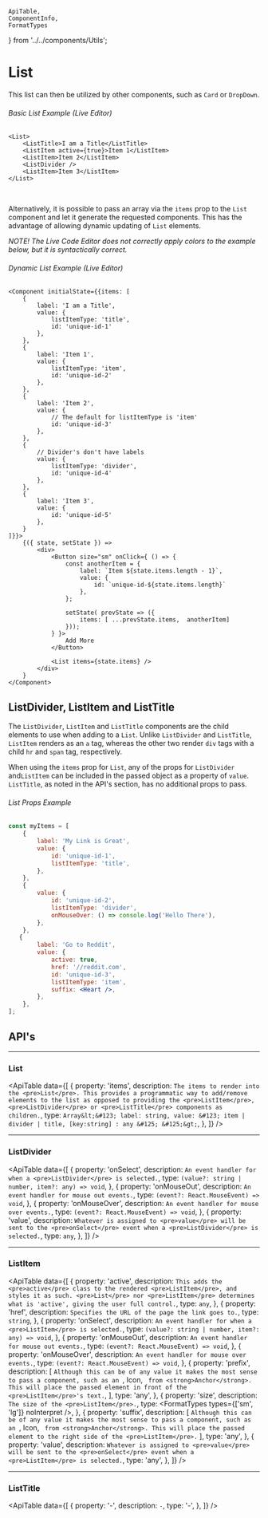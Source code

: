     ApiTable,
    ComponentInfo,
    FormatTypes
} from '../../components/Utils';

# List

<ComponentInfo title="List" mode="description" />

This list can then be utilized by other components,
such as <Link to="/components/card/">`Card`</Link> or <Link to="/components/dropdown/">`DropDown`</Link>.

###### Basic List Example (Live Editor)
```tsx live hideTitle
<List>
    <ListTitle>I am a Title</ListTitle>
    <ListItem active={true}>Item 1</ListItem>
    <ListItem>Item 2</ListItem>
    <ListDivider />
    <ListItem>Item 3</ListItem>
</List>
```

<br />

Alternatively, it is possible to pass an array via the `items` prop to the `List` component and let
it generate the requested components. This has the advantage of allowing dynamic updating of `List`
elements.

*NOTE! The Live Code Editor does not correctly apply colors to the example below, but it is
syntactically correct.*

###### Dynamic List Example (Live Editor)
```tsx live hideTitle
<Component initialState={{items: [
    {
        label: 'I am a Title',
        value: {
            listItemType: 'title',
            id: 'unique-id-1'
        },
    },
    {
        label: 'Item 1',
        value: {
            listItemType: 'item',
            id: 'unique-id-2'
        },
    },
    {
        label: 'Item 2',
        value: {
            // The default for listItemType is 'item'
            id: 'unique-id-3'
        },
    },
    {
        // Divider's don't have labels
        value: {
            listItemType: 'divider',
            id: 'unique-id-4'
        },
    },
    {
        label: 'Item 3',
        value: {
            id: 'unique-id-5'
        },
    }
]}}>
    {({ state, setState }) =>
        <div>
            <Button size="sm" onClick={ () => {
                const anotherItem = {
                    label: `Item ${state.items.length - 1}`,
                    value: {
                        id: `unique-id-${state.items.length}`
                    },
                };

                setState( prevState => ({
                    items: [ ...prevState.items,  anotherItem]
                }));
            } }>
                Add More
            </Button>

            <List items={state.items} />
        </div>
    }
</Component>
```

## ListDivider, ListItem and ListTitle

The `ListDivider`, `ListItem` and `ListTitle` components are the child elements to use when adding
to a `List`. Unlike `ListDivider` and `ListTitle`, `ListItem` renders as an `a` tag, whereas the
other two render `div` tags with a child `hr` and `span` tag, respectively.

When using the `items` prop for `List`, any of the props for `ListDivider` and`ListItem` can be
included in the passed object as a property of `value`. `ListTitle`, as noted in the API's section,
has no additional props to pass.

###### List Props Example
```jsx hideTitle
const myItems = [
    {
        label: 'My Link is Great',
        value: {
            id: 'unique-id-1',
            listItemType: 'title',
        },
    },
    {
        value: {
            id: 'unique-id-2',
            listItemType: 'divider',
            onMouseOver: () => console.log('Hello There'),
        },
    },
   {
        label: 'Go to Reddit',
        value: {
            active: true,
            href: '//reddit.com',
            id: 'unique-id-3',
            listItemType: 'item',
            suffix: <Heart />,
        },
    },
];
```

## API's

---

### List

<ApiTable data={[
    {
        property: 'items',
        description: `The items to render into the <pre>List</pre>. This provides a programmatic way
            to add/remove elements to the list as opposed to providing the <pre>ListItem</pre>,
            <pre>ListDivider</pre> or <pre>ListTitle</pre> components as children.`,
        type: `Array&lt;&#123; label: string, value: &#123;
                item | divider | title,
                [key:string] : any
                &#125; &#125;&gt;`,
    },
]} />

---

### ListDivider

<ApiTable data={[
    {
        property: 'onSelect',
        description: `An event handler for when a <pre>ListDivider</pre> is selected.`,
        type: `(value?: string | number, item?: any) => void`,
    },
    {
        property: 'onMouseOut',
        description: `An event handler for mouse out events.`,
        type: `(event?: React.MouseEvent) => void`,
    },
    {
        property: 'onMouseOver',
        description: `An event handler for mouse over events.`,
        type: `(event?: React.MouseEvent) => void`,
    },
    {
        property: 'value',
        description: `Whatever is assigned to <pre>value</pre> will be sent to the
            <pre>onSelect</pre> event when a <pre>ListDivider</pre> is selected.`,
        type: `any`,
    },
]} />

---

### ListItem

<ApiTable data={[
   {
        property: 'active',
        description: `This adds the <pre>active</pre> class to the rendered <pre>ListItem</pre>, and
            styles it as such. <pre>List</pre> nor <pre>ListItem</pre> determines what is
            'active', giving the user full control.`,
        type: `any`,
    },
    {
        property: 'href',
        description: `Specifies the URL of the page the link goes to.`,
        type: `string`,
    },
    {
        property: 'onSelect',
        description: `An event handler for when a <pre>ListItem</pre> is selected.`,
        type: `(value?: string | number, item?: any) => void`,
    },
    {
        property: 'onMouseOut',
        description: `An event handler for mouse out events.`,
        type: `(event?: React.MouseEvent) => void`,
    },
    {
        property: 'onMouseOver',
        description: `An event handler for mouse over events.`,
        type: `(event?: React.MouseEvent) => void`,
    },
    {
        property: 'prefix',
        description: [
            `Although this can be of any value it makes the most sense to pass a component, such
            as an `,
            <Link to="/components/icon">Icon</Link>,
            ` from <strong>Anchor</strong>. This will place the passed element in front of the
            <pre>ListItem</pre>'s text.`,
        ],
        type: 'any',
    },
    {
        property: 'size',
        description: `The size of the <pre>ListItem</pre>.`,
        type: <FormatTypes types={['sm', 'lg']} noInterpret />,
    },
    {
        property: 'suffix',
        description: [
            `Although this can be of any value it makes the most sense to pass a component, such
            as an `,
            <Link to="/components/icon">Icon</Link>,
            ` from <strong>Anchor</strong>. This will
            place the passed element to the right side of the <pre>ListItem</pre>.`
        ],
        type: 'any',
    },
    {
        property: 'value',
        description: `Whatever is assigned to <pre>value</pre> will be sent to the
            <pre>onSelect</pre> event when a <pre>ListItem</pre> is selected.`,
        type: 'any',
    },
]} />

---

### ListTitle

<ApiTable data={[
    {
        property: '-',
        description: `-`,
        type: '-',
    },
]} />
